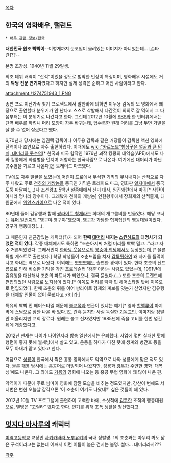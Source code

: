 [[목차]]
== 한국의 영화배우, 탤런트 ==
 * [[배우 관련 정보/한국]]

{{{#!html
<img src="http://cfile30.uf.tistory.com/image/147EEE4A4F5DA1A819DE93">
}}}
'''대한민국 원조 빡빡이'''--이렇게까지 눈코입이 몰려있는 이미지가 아니었는데... [손타란]??--

본명 조창성. 1940년 11월 29일생.

최초 데뷔 배역이 "산적"이었을 정도로 험악한 인상이 특징이며, 영화배우 시절에도 거의 '''악당 전문 연기자'''였다고 하지만 실제 성격은 순하고 어진 사람이라고 한다. 

attachment:/1274751943_1.PNG

종편 프로 이산가족 찾기 프로젝트에서 말한바에 의하면 이두용 감독의 모 영화에서 왜장으로 출연할때 분위기가 안 난다고 스스로 삭발해서 나간것이 의외로 잘 먹혀서 그 다음부터는 이 분위기로 나갔다고 한다. 그런데 2012년 10월에 [[SBS]]와 한 인터뷰에서는 단역 배우를 하려니 머리 모양이 자주 바뀌는데, 덥수룩한 원래 머리를 그냥 두면 가발을 잘 쓸 수 없어 잘랐다고 했다.

6,70년대 당시에는 임권택 감독이나 이두용 감독과 같은 거장들이 감독한 액션 영화에 단역이나 조연으로 자주 출현하였다. 이때에도 [[wiki:"카르노브"험상궂은 얼굴과 큰 덩치, 대머리와 콧수염]][* 한국과 미국 합작인 1976년 괴작 킹콩의 대역습(APE)에서도 나와 킹콩에게 화염병을 던지며 저항하는 한국사람으로 나온다. 여기에선 대머리가 아닌 콧수염을 기르고 나온다]은 트레이드 마크였다.

TV에도 자주 얼굴을 보였는데,어린이 프로에서 무식한 기믹의 무사내지는 산적으로 자주 나왔고 주로 [[천하의 개쌍놈들]] 중국인 기믹은 트레이드 마크, 영화판 [[일지매]]에서 중국 도둑 마달피(,,,,)나 조선왕조 5백년 설중매에서 신미 대사, 임진왜란에서 [[마귀]][* 사탄이 아니라 명나라 장수이다. 그래봤자 천하의 개쌍놈] 인현왕후에서 장희재의 산적졸개, 대원군에서 [[위안스카이]]으로 나온 적이 있다.

80년대 들어 김유행과 함께 [[쌍라이트 형제]]라는 희대의 개그콤비를 만들었다. 해당 코너는 [[유머 일번지]]의 "영구야 영구야"였으며, [[영구]]가 가담한 협객집단의 행동대원이었다. 영구가 행동대장(...).

그 때문인지 친근감있는 캐릭터(?)가 되어 '''한때 [[대머리]] 내지는 [[스킨헤드]]의 대명사가 되었던 적이 있다.''' 각종 매체에서도 툭하면 "조춘아저씨 처럼 머리를 빡빡 밀고..."라고 자주 거론되었었다. 그래서인지 [[한바탕 웃음으로]]의 [[봉숭아 학당]]에서도 등장했는데,[* 물론 특별 게스트로 출연했다.] 학당 학생들이 조춘드립을 치자 [[갑툭튀]]하여 왜 자기를 들먹이냐고 화내는 역으로 나왔다. 이외에도 [[뽀뽀뽀]]에도 출연한 경력이 있다. 한때 조춘의 신드롬으로 인해 비슷한 기믹을 가진 프로레슬러 '왕춘'이라는 사람도 있었는데, 1991년에 김유행을 대신해서 조춘의 파트너가 되었으나, 결국 묻혔다.(...) 또한 조춘의 트랜드에 편입되었던 사람으로 [[노지심]]이 있다.[* 이쪽도 머리를 빡빡 민 헤어스타일 탓에 이쪽으로 편입되었다. 한때 조춘의 뒤를 이어 쌍라이트 형제의 계보를 잇는가 싶었지만 김유행을 대체할 인물이 없어 묻혔다고 카더라.]

특유의 빡빡 민 헤어스타일 때문에 [[불교]]쪽과 연관이 있냐는 얘기[* 영화 [[할렐루야]] 마지막에 스님으로 잠깐 나온 바 있다.]도 간혹 듣지만 사실 독실한 [[기독교]]인. 이미지랑 정말 안 어울리지만 교회 장로다. 원래는 불교 신자였지만 1985년에 죽을 고비를 한번 넘긴 뒤에 개종했다고.

2012년 현재는 나이가 나이인지라 방송 일선에서는 은퇴했다. 사업에 몇번 실패한 탓에 형편이 좋지 못해 월세방에서 살고 있고, 운동을 하다가 다친 탓에 생계와 병간호 등을 모두 아내가 맡고 있다고 한다.

여담으로 [[성룡]]이 한국에서 찍은 홍콩 영화에서도 악역으로 나와 성룡에게 맞은 적도 있다. 물론 개봉 당시에는 홍콩어로 더빙되어 나왔지만. 성룡과 [[왕우]]가 주연한 영화 '대복성'에도 나온다. 그 외에도 [[거룡]]의 영화에 나오는 등 홍콩 무협 영화에 꽤 많이 나온 편.

악역이기 때문에 주로 쌈마이 영화에 잠깐 모습을 비추는 정도였지만, 강산이 변해도 서너번은 변한 오늘날 감각으론 '어 조춘이 여기도 나왔네?' 싶은 것들이 꽤 있다.   

2012년 10월 TV 프로그램에 출연하여 고백한 바에, 소싯적에 [[김두한]] 조직의 행동대원으로, 별명은 "고릴라" 였다고 한다. 연기를 위해 조폭 생활을 청산했다고.

== [[멋지다 마사루]]의 캐릭터 ==
[[미역고등학교]] 교장인 [[사키카바라 노부유키]]의 국내 정발명. 1의 조춘과는 아무리 봐도 닮은 구석이라고는 없는데 어째서 이런 이름이 붙은 건지는 불명. 설마... 대머리라서???

[[각주]]
